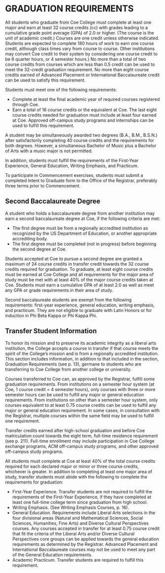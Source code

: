 # GRADUATION REQUIREMENTS {#sec-graduation-requirements}

All students who graduate from Coe College must complete at least one major and earn at least 32 course credits (cc) with grades leading to a cumulative grade point average (GPA) of 2.0 or higher.  (The course is the unit of academic credit.)  Courses are one credit unless otherwise indicated.  Students are expected to complete 180 hours of work to earn one course credit, although class times vary from course to course.  Other institutions may convert Coe credit to their system by considering one course credit to be 6 quarter hours, or 4 semester hours.)  No more than a total of two course credits from courses which are less than 0.5 credit can be used to meet the 32-credit graduation requirement.  No more than eight course credits earned of Advanced Placement or International Baccalaureate credit can be used to satisfy this requirement.

Students must meet one of the following requirements:

- Complete at least the final academic year of required courses registered through Coe. 
- Earn a total of 16 course credits or the equivalent at Coe.  The last eight course credits needed for graduation must include at least four earned at Coe. Approved off-campus study programs and internships can be used to fulfill this requirement.  

A student may be simultaneously awarded two degrees (B.A., B.M., B.S.N.) after satisfactorily completing 40 course credits and the requirements for both degrees. However, a simultaneous Bachelor of Music plus a Bachelor of Arts with a music major is not permitted.

In addition, students must fulfill the requirements of the First-Year Experience, General Education, Writing Emphasis, and Practicum.

To participate in Commencement exercises, students must submit a completed Intent to Graduate form to the Office of the Registrar, preferably three terms prior to Commencement.  

## Second Baccalaureate Degree

A student who holds a baccalaureate degree from another institution may earn a second baccalaureate degree at Coe, if the following criteria are met:

- The first degree must be from a regionally accredited institution as recognized by the US Department of Education, or another appropriate accrediting body. 
- The first degree must be completed (not in progress) before beginning the second degree at Coe. 

Students accepted at Coe to pursue a second degree are granted a maximum of 24 course credits in transfer credit towards the 32 course credits required for graduation.  To graduate, at least eight course credits must be earned at Coe College and all requirements for the major area of study must be met with at least 40% of the major course credits taken at Coe.  Students must earn a cumulative GPA of at least 2.0 as well as meet any GPA or grade requirements in their area of study.

Second baccalaureate students are exempt from the following requirements: first-year experience, general education, writing emphasis, and practicum.  They are not eligible to graduate with Latin Honors or for induction in Phi Beta Kappa or Phi Kappa Phi.

## Transfer Student Information

To honor its mission and to preserve its academic integrity as a liberal arts institution, the College accepts a course in transfer if that course meets the spirit of the College’s mission and is from a regionally accredited institution.  This section includes information, in addition to that included in the section, Graduation Requirements (see p. 13), germane to students who are transferring to Coe College from another college or university.

Courses transferred to Coe can, as approved by the Registrar, fulfill some graduation requirements.  From institutions on a semester hour system (at Coe, 1 course credit = 4 semester hours), only courses with three or more semester hours can be used to fulfill any major or general education requirements. From institutions on other than a semester hour system, only courses equivalent to at least 0.75 course credits can be used to fulfill any major or general education requirement.  In some cases, in consultation with the Registrar, multiple courses within the same field may be used to fulfill one requirement.

Transfer credits earned after high-school graduation and before Coe matriculation count towards the eight term, full-time residence requirement (see p. 211).  Full-time enrollment may include participation in Coe College exchange programs, ACM off-campus study programs, and other approved off-campus study programs. 

All students must complete at Coe at least 40% of the total course credits required for each declared major or minor or three course credits, whichever is greater.  In addition to completing at least one major area of study, transfer students must abide with the following to complete the requirements for graduation:

- First-Year Experience.  Transfer students are not required to fulfill the requirements of the First-Year Experience, if they have completed at least one full-time college term since graduation from high school.
- Writing Emphasis. (See Writing Emphasis Courses, p. 16).
- General Education.  Requirements include Liberal Arts selections in the four divisional areas (Natural and Mathematical Sciences, Social Sciences, Humanities, Fine Arts) and Diverse Cultural Perspectives courses.  Any courses accepted in transfer for at least 0.75 course credit that fit the criteria of the Liberal Arts and/or Diverse Cultural Perspectives core groups can be applied towards the general education requirements as determined by the Registrar.  Advanced Placement and International Baccalaureate courses may not be used to meet any part of the General Education requirements.
- Academic Practicum.  Transfer students are required to fulfill this requirement.

